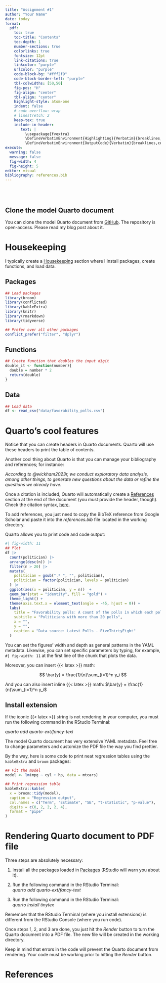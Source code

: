 ```yaml
---
title: "Assignment #1"
author: "Your Name"
date: today
format: 
  pdf:
    toc: true
    toc-title: "Contents"
    toc-depth: 1
    number-sections: true
    colorlinks: true
    fontsize: 12pt
    link-citations: true
    linkcolor: "purple"
    urlcolor: "purple"
    code-block-bg: "#fff2f9"
    code-block-border-left: "purple"
    tbl-colwidths: [50,50]
    fig-pos: "H"
    fig-align: "center"
    tbl-align: "center"
    highlight-style: atom-one
    indent: false
    # code-overflow: wrap
    # linestretch: 2
    keep-tex: true
    include-in-header: 
       text: |
         \usepackage{fvextra}
         \DefineVerbatimEnvironment{Highlighting}{Verbatim}{breaklines,commandchars=\\\{\}}
         \DefineVerbatimEnvironment{OutputCode}{Verbatim}{breaklines,commandchars=\\\{\}}
execute:
  warning: false
  message: false
  fig-width: 4
  fig-height: 5
editor: visual
bibliography: references.bib
---
```


\
\

::: callout-tip
## Clone the model Quarto document

You can clone the model Quarto document from [GitHub](https://github.com/ealvaradomena/class_repo). The repository is open-access. Please read my blog post about it.
:::

\newpage

# Housekeeping

I typically create a [Housekeeping] section where I install packages, create functions, and load data.

## Packages

```r
## Load packages
library(broom)
library(conflicted)
library(kableExtra)
library(knitr)
library(rmarkdown)
library(tidyverse)

## Prefer over all other packages
conflict_prefer("filter", "dplyr")
```

## Functions

```r
## Create function that doubles the input digit
double_it <- function(number){
  double = number * 2
  return(double)
}
```

## Data

```r
## Load data
df <- read_csv("data/favorability_polls.csv")
```

# Quarto's cool features

Notice that you can create headers in Quarto documents. Quarto will use these headers to print the table of contents.

Another cool thing about Quarto is that you can manage your bibliography and references; for instance:

*According to @wickham2023r, we conduct exploratory data analysis, among other things, to generate new questions about the data or refine the questions we already have.*

Once a citation is included, Quarto will automatically create a [References] section at the end of the document (you must provide the header, though). Check the citation syntax, [here](https://quarto.org/docs/authoring/citations.html).

To add references, you just need to copy the BibTeX reference from Google Scholar and paste it into the *references.bib* file located in the working directory.

Quarto allows you to print code and code output:

```r
#| fig-width: 11
## Plot
df |>
  count(politician) |>
  arrange(desc(n)) |>
  filter(n > 20) |>
  mutate(
    politician = gsub(".* ", "", politician),
    politician = factor(politician, levels = politician)
  ) |>
  ggplot(aes(x = politician, y = n))  +
  geom_bar(stat = "identity", fill = "gold") +
  theme_light() + 
  theme(axis.text.x = element_text(angle = -45, hjust = 0)) +
  labs(
    title = "Favorability polls: A count of the polls in which each politician has been included",
    subtitle = "Politicians with more than 20 polls",
    x = "",
    y = "",
    caption = "Data source: Latest Polls - FiveThirtyEight"
  )
```

You can set the figures' width and depth as general patterns in the YAML metadata. Likewise, you can set specific parameters by typing, for example, `#| fig-width: 11` at the first line of the chunk that plots the data.

Moreover, you can insert {{< latex >}} math:

$$
\bar{y} = \frac{1}{n}\sum_{i=1}^n y_i
$$

And you can also insert inline {{< latex >}} math: $\bar{y} = \frac{1}{n}\sum_{i=1}^n y_i$

::: callout-important
## Install extension

If the iconic {{< latex >}} string is not rendering in your computer, you must run the following command in the RStudio Terminal:\

*quarto add quarto-ext/fancy-text*
:::

The model Quarto document has very extensive YAML metadata. Feel free to change parameters and customize the PDF file the way you find prettier.

By the way, here is some code to print neat regression tables using the `kableExtra` and `broom` packages:

```r
## Fit the model
model <- lm(mpg ~ cyl + hp, data = mtcars)

## Print regression table
kableExtra::kable(
  x = broom::tidy(model), 
  caption = "Regression output",
  col.names = c("Term", "Estimate", "SE", "t-statistic", "p-value"),
  digits = c(0, 2, 2, 2, 4),
  format = "pipe"
)
```

# Rendering Quarto document to PDF file

Three steps are absolutely necessary:

1.  Install all the packages loaded in [Packages] (RStudio will warn you about it).

2.  Run the following command in the RStudio Terminal: \
    *quarto add quarto-ext/fancy-text*

3.  Run the following command in the RStudio Terminal: \
    *quarto install tinytex*

Remember that the RStudio Terminal (where you install extensions) is different from the RStudio Console (where you run code).

Once steps 1, 2, and 3 are done, you just hit the *Render* button to turn the Quarto document into a PDF file. The new file will be created in the working directory.

Keep in mind that errors in the code will prevent the Quarto document from rendering. Your code must be working prior to hitting the *Render* button.

# References
